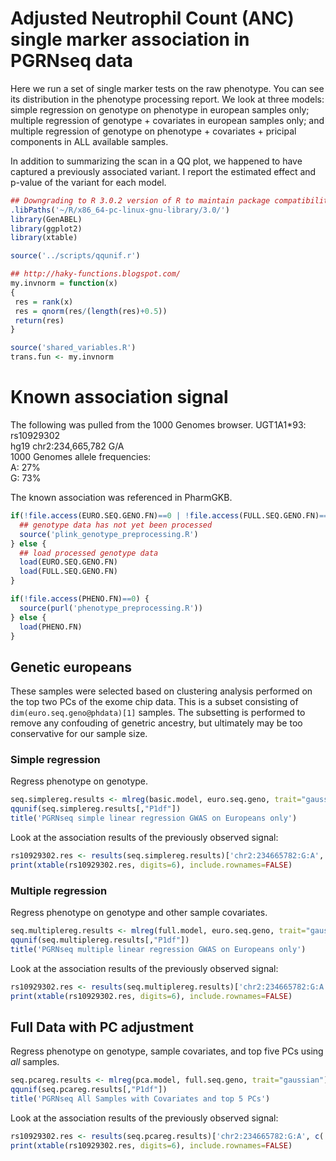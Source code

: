 # Adjusted Neutrophil Count (ANC) single marker association in PGRNseq data
Here we run a set of single marker tests on the raw phenotype. You can see its distribution in the phenotype processing report. We look at three models: simple regression on genotype on phenotype in european samples only; multiple regression of genotype + covariates in european samples only; and multiple regression of genotype on phenotype + covariates + pricipal components in ALL available samples.

In addition to summarizing the scan in a QQ plot, we happened to have captured a previously associated variant. I report the estimated effect and p-value of the variant for each model.

```r
## Downgrading to R 3.0.2 version of R to maintain package compatibility
.libPaths('~/R/x86_64-pc-linux-gnu-library/3.0/')
library(GenABEL)
library(ggplot2)
library(xtable)
```

```r
source('../scripts/qqunif.r')

## http://haky-functions.blogspot.com/
my.invnorm = function(x)
{
 res = rank(x)
 res = qnorm(res/(length(res)+0.5))
 return(res)
}
```

```r
source('shared_variables.R')
trans.fun <- my.invnorm
```


# Known association signal
The following was pulled from the 1000 Genomes browser.
UGT1A1*93: rs10929302  
hg19 chr2:234,665,782 G/A  
1000 Genomes allele frequencies:  
  A: 27%  
  G: 73%  

The known association was referenced in PharmGKB.

```r
if(!file.access(EURO.SEQ.GENO.FN)==0 | !file.access(FULL.SEQ.GENO.FN)==0) {
  ## genotype data has not yet been processed
  source('plink_genotype_preprocessing.R')
} else {
  ## load processed genotype data
  load(EURO.SEQ.GENO.FN)
  load(FULL.SEQ.GENO.FN)
}

if(!file.access(PHENO.FN)==0) {
  source(purl('phenotype_preprocessing.R'))
} else {
  load(PHENO.FN)
}
```

## Genetic europeans
These samples were selected based on clustering analysis performed on the top two PCs of the exome chip data. This is a subset consisting of `dim(euro.seq.geno@phdata)[1]` samples. The subsetting is performed to remove any confouding of genetric ancestry, but ultimately may be too conservative for our sample size.

### Simple regression
Regress phenotype on genotype.
```r
seq.simplereg.results <- mlreg(basic.model, euro.seq.geno, trait="gaussian")
qqunif(seq.simplereg.results[,"P1df"])
title('PGRNseq simple linear regression GWAS on Europeans only')
```
Look at the association results of the previously observed signal:
```r
rs10929302.res <- results(seq.simplereg.results)['chr2:234665782:G:A', c('A1', 'A2','N', 'effB', 'se_effB', 'P1df')]
print(xtable(rs10929302.res, digits=6), include.rownames=FALSE)
```

### Multiple regression
Regress phenotype on genotype and other sample covariates.
```r
seq.multiplereg.results <- mlreg(full.model, euro.seq.geno, trait="gaussian")
qqunif(seq.multiplereg.results[,"P1df"])
title('PGRNseq multiple linear regression GWAS on Europeans only')
```
Look at the association results of the previously observed signal:
```r
rs10929302.res <- results(seq.multiplereg.results)['chr2:234665782:G:A', c('A1', 'A2','N', 'effB', 'se_effB', 'P1df')]
print(xtable(rs10929302.res, digits=6), include.rownames=FALSE)
```

## Full Data with PC adjustment
Regress phenotype on genotype, sample covariates, and top five PCs using _all_ samples.
```r
seq.pcareg.results <- mlreg(pca.model, full.seq.geno, trait="gaussian")
qqunif(seq.pcareg.results[,"P1df"])
title('PGRNseq All Samples with Covariates and top 5 PCs')
```
Look at the association results of the previously observed signal:
```r
rs10929302.res <- results(seq.pcareg.results)['chr2:234665782:G:A', c('A1', 'A2','N', 'effB', 'se_effB', 'P1df')]
print(xtable(rs10929302.res, digits=6), include.rownames=FALSE)
```

